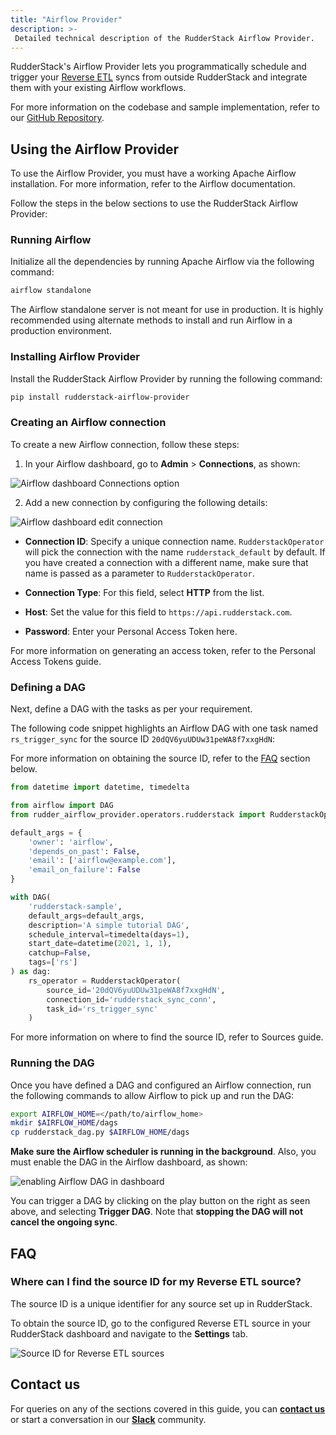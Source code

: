 ```yaml
---
title: "Airflow Provider"
description: >-
 Detailed technical description of the RudderStack Airflow Provider.
---
```


RudderStack's Airflow Provider lets you programmatically schedule and trigger your [Reverse ETL](https://rudderstack.com/docs/sources/reverse-etl/) syncs from outside RudderStack and integrate them with your existing Airflow workflows.

<div class="successBlock">

For more information on the codebase and sample implementation, refer to our <a href="https://github.com/rudderlabs/rudder-airflow-provider">GitHub Repository</a>.
</div>

## Using the Airflow Provider

<div class="infoBlock">

To use the Airflow Provider, you must have a working Apache Airflow installation. For more information, refer to the <Link to="https://airflow.apache.org/docs/apache-airflow/stable/installation/index.html">Airflow documentation</Link>.
</div>

 Follow the steps in the below sections to use the RudderStack Airflow Provider:

### Running Airflow

Initialize all the dependencies by running Apache Airflow via the following command:

```bash
airflow standalone
```

<div class="warningBlock">
 
The Airflow standalone server is not meant for use in production. It is highly recommended using alternate methods to install and run Airflow in a production environment.
</div>

### Installing Airflow Provider

Install the RudderStack Airflow Provider by running the following command:

```bash
pip install rudderstack-airflow-provider
```

### Creating an Airflow connection

To create a new Airflow connection, follow these steps:

1. In your Airflow dashboard, go to **Admin** > **Connections**, as shown:

<img src="../../../assets/warehouse-actions-sources/airflow-provider-1.png" alt="Airflow dashboard Connections option" />

2. Add a new connection by configuring the following details:

<img src="../../../assets/warehouse-actions-sources/airflow-provider-2.png" alt="Airflow dashboard edit connection" />

   - **Connection ID**: Specify a unique connection name. `RudderstackOperator` will pick the connection with the name `rudderstack_default` by default. If you have created a connection with a different name, make sure that name is passed as a parameter to `RudderstackOperator`.

   - **Connection Type**: For this field, select **HTTP** from the list.
   - **Host**: Set the value for this field to `https://api.rudderstack.com`.
   - **Password**: Enter your Personal Access Token here.

<div class="infoBlock">

For more information on generating an access token, refer to the <Link to="/rudderstack-api/personal-access-tokens/">Personal Access Tokens</Link> guide.
</div>

### Defining a DAG

Next, define a DAG with the tasks as per your requirement. 

The following code snippet highlights an Airflow DAG with one task named `rs_trigger_sync` for the source ID `20dQV6yuUDUw31peWA8f7xxgHdN`:

<div class="infoBlock">

For more information on obtaining the source ID, refer to the <a href="#faq">FAQ</a> section below.
</div>

```python
from datetime import datetime, timedelta

from airflow import DAG
from rudder_airflow_provider.operators.rudderstack import RudderstackOperator

default_args = {
    'owner': 'airflow',
    'depends_on_past': False,
    'email': ['airflow@example.com'],
    'email_on_failure': False
}

with DAG(
    'rudderstack-sample',
    default_args=default_args,
    description='A simple tutorial DAG',
    schedule_interval=timedelta(days=1),
    start_date=datetime(2021, 1, 1),
    catchup=False,
    tags=['rs']
) as dag:
    rs_operator = RudderstackOperator(
        source_id='20dQV6yuUDUw31peWA8f7xxgHdN',
        connection_id='rudderstack_sync_conn',
        task_id='rs_trigger_sync'
    )
```

<div class="infoBlock">

For more information on where to find the source ID, refer to <Link to="/dashboard-guides/sources/">Sources</Link> guide.
</div>

### Running the DAG

Once you have defined a DAG and configured an Airflow connection, run the following commands to allow Airflow to pick up and run the DAG:

```bash
export AIRFLOW_HOME=</path/to/airflow_home>
mkdir $AIRFLOW_HOME/dags
cp rudderstack_dag.py $AIRFLOW_HOME/dags
```

**Make sure the Airflow scheduler is running in the background**. Also, you must enable the DAG in the Airflow dashboard, as shown:

<img src="../../../assets/warehouse-actions-sources/airflow-provider-3.png" alt="enabling Airflow DAG in dashboard" />

<div class="infoBlock">

You can trigger a DAG by clicking on the play button on the right as seen above, and selecting <strong>Trigger DAG</strong>. Note that <strong>stopping the DAG will not cancel the ongoing sync</strong>.
</div>

## FAQ

### Where can I find the source ID for my Reverse ETL source?

The source ID is a unique identifier for any source set up in RudderStack. 

To obtain the source ID, go to the configured Reverse ETL source in your RudderStack dashboard and navigate to the **Settings** tab.

<img src="../../../assets/warehouse-actions-sources/source-id.png" alt="Source ID for Reverse ETL sources" />

## Contact us

For queries on any of the sections covered in this guide, you can [**contact us**](mailto:%20docs@rudderstack.com) or start a conversation in our [**Slack**](https://rudderstack.com/join-rudderstack-slack-community) community.